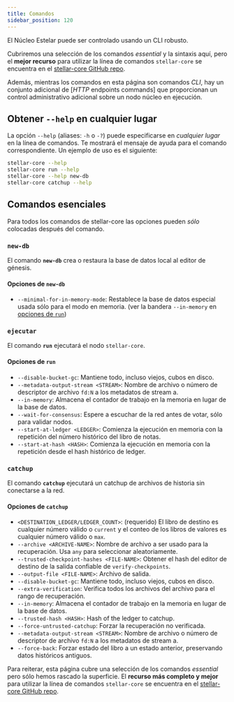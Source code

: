 ```yaml
---
title: Comandos
sidebar_position: 120
---
```



El Núcleo Estelar puede ser controlado usando un CLI robusto.

<Alert>

Cubriremos una selección de los comandos _essential_ y la sintaxis aquí, pero el **mejor recurso** para utilizar la línea de comandos `stellar-core` se encuentra en el [stellar-core GitHub repo].

Además, mientras los comandos en esta página son comandos _CLI_, hay un conjunto adicional de [_HTTP_ endpoints commands] que proporcionan un control administrativo adicional sobre un nodo núcleo en ejecución.

</Alert>

## Obtener `--help` en cualquier lugar

La opción `--help` (aliases: `-h` o `-?`) puede especificarse en _cualquier lugar_ en la línea de comandos. Te mostrará el mensaje de ayuda para el comando correspondiente. Un ejemplo de uso es el siguiente:

```bash
stellar-core --help
stellar-core run --help
stellar-core --help new-db
stellar-core catchup --help
```

## Comandos esenciales

Para todos los comandos de stellar-core las opciones pueden _sólo_ colocadas después del comando.

### `new-db`

El comando **`new-db`** crea o restaura la base de datos local al editor de génesis.

#### Opciones de `new-db`

- `--minimal-for-in-memory-mode`: Restablece la base de datos especial usada sólo para el modo en memoria. (ver la bandera `--in-memory` en [opciones de `run`](#run-options))

### `ejecutar`

El comando **`run`** ejecutará el nodo `stellar-core`.

#### Opciones de `run`

- `--disable-bucket-gc`: Mantiene todo, incluso viejos, cubos en disco.
- `--metadata-output-stream <STREAM>`: Nombre de archivo o número de descriptor de archivo `fd:N` a los metadatos de stream a.
- `--in-memory`: Almacena el contador de trabajo en la memoria en lugar de la base de datos.
- `--wait-for-consensus`: Espere a escuchar de la red antes de votar, sólo para validar nodos.
- `--start-at-ledger <LEDGER>`: Comienza la ejecución en memoria con la repetición del número histórico del libro de notas.
- `--start-at-hash <HASH>`: Comienza la ejecución en memoria con la repetición desde el hash histórico de ledger.

### `catchup`

El comando **`catchup`** ejecutará un catchup de archivos de historia sin conectarse a la red.

#### Opciones de `catchup`

- `<DESTINATION_LEDGER/LEDGER_COUNT>`: (requerido) El libro de destino es cualquier número válido o `current` y el conteo de los libros de valores es cualquier número válido o `max`.
- `--archive <ARCHIVE-NAME>`: Nombre de archivo a ser usado para la recuperación. Usa `any` para seleccionar aleatoriamente.
- `--trusted-checkpoint-hashes <FILE-NAME>`: Obtener el hash del editor de destino de la salida confiable de `verify-checkpoints`.
- `--output-file <FILE-NAME>`: Archivo de salida.
- `--disable-bucket-gc`: Mantiene todo, incluso viejos, cubos en disco.
- `--extra-verification`: Verifica todos los archivos del archivo para el rango de recuperación.
- `--in-memory`: Almacena el contador de trabajo en la memoria en lugar de la base de datos.
- `--trusted-hash <HASH>`: Hash of the ledger to catchup.
- `--force-untrusted-catchup`: Forzar la recuperación no verificada.
- `--metadata-output-stream <STREAM>`: Nombre de archivo o número de descriptor de archivo `fd:N` a los metadatos de stream a.
- `--force-back`: Forzar estado del libro a un estado anterior, preservando datos históricos antiguos.

<Alert>

Para reiterar, esta página cubre una selección de los comandos _essential_ pero sólo hemos rascado la superficie. El **recurso más completo y mejor** para utilizar la línea de comandos `stellar-core` se encuentra en el [stellar-core GitHub repo].

</Alert>

[stellar-core GitHub repo]: https://github.com/stellar/stellar-core/blob/master/docs/software/commands.md
[Comandos de endpoint _HTTP_]: https://github.com/stellar/stellar-core/blob/master/docs/software/commands.md#http-commands
